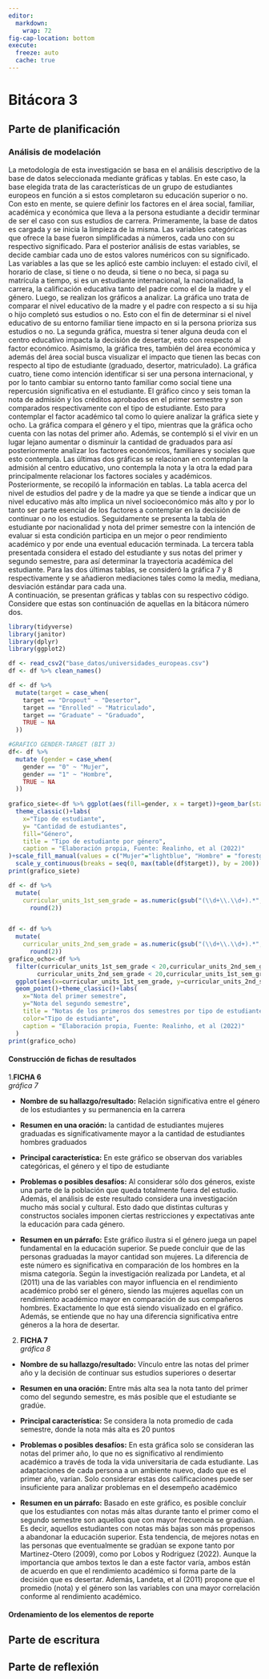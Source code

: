```yaml
---
editor: 
  markdown: 
    wrap: 72
fig-cap-location: bottom
execute:
  freeze: auto
  cache: true
---
```

# Bitácora 3


## Parte de planificación
### Análisis de modelación

La metodología de esta investigación se basa en el análisis descriptivo de la base de datos seleccionada mediante gráficas y tablas. En este caso, la base elegida trata de las características de un grupo de estudiantes europeos en función a si estos completaron su educación superior o no. Con esto en mente, se quiere definir los factores en el área social, familiar, académica y económica que lleva a la persona estudiante a decidir terminar de ser el caso con sus estudios de carrera. 
Primeramente, la base de datos es cargada y se inicia la limpieza de la misma. Las variables categóricas que ofrece la base fueron simplificadas a números, cada uno con su respectivo significado. Para el posterior análisis de estas variables, se decide cambiar cada uno de estos valores numéricos con su significado. Las variables a las que se les aplicó este cambio incluyen: el estado civil, el horario de clase, si tiene o no deuda, si tiene o no beca, si paga su matrícula a tiempo, si es un estudiante internacional, la nacionalidad, la carrera, la calificación educativa tanto del padre como el de la madre y el género.
Luego, se realizan los gráficos a analizar. La gráfica uno trata de comparar el nivel educativo de la madre y el padre con respecto a si su hija o hijo completó sus estudios o no. Esto con el fin de determinar si el nivel educativo de su entorno familiar tiene impacto en si la persona prioriza sus estudios o no. La segunda gráfica, muestra si tener alguna deuda con el centro educativo impacta la decisión de desertar, esto con respecto al factor económico. Asimismo, la gráfica tres, también del área económica y además del área social busca visualizar el impacto que tienen las becas con respecto al tipo de estudiante (graduado, desertor, matriculado). La gráfica cuatro, tiene como intención identificar si ser una persona internacional, y por lo tanto cambiar su entorno tanto familiar como social tiene una repercusión significativa en el estudiante. El gráfico cinco y seis toman la nota de admisión y los créditos aprobados en el primer semestre y son comparados respectivamente  con el tipo de estudiante. Esto para contemplar el factor académico tal como lo quiere analizar la gráfica siete y ocho. La gráfica compara el género y el tipo, mientras que la gráfica ocho cuenta con las notas del primer año. Además, se contempló si el vivir en un lugar lejano aumentar o disminuir la cantidad de graduados para así posteriormente analizar los factores económicos, familiares y sociales que esto contempla. Las últimas dos gráficas se relacionan en contemplan la admisión al centro educativo, uno contempla la nota y la otra la edad para principalmente relacionar los factores sociales y académicos. 
Posteriormente, se recopiló la información en tablas. La tabla acerca del nivel de estudios del padre y de la madre ya que se tiende a indicar que un nivel educativo más alto implica un nivel socioeconómico más alto y por lo tanto ser parte esencial de los factores a contemplar en la decisión de continuar o no los estudios. Seguidamente se presenta la tabla de estudiante por nacionalidad y nota del primer semestre con la intención de evaluar si esta condición participa en un mejor o peor rendimiento académico y por ende una eventual educación terminada. La tercera tabla presentada considera el estado del estudiante y sus notas del primer y segundo semestre, para así determinar la trayectoria académica del estudiante. Para las dos últimas tablas, se consideró la gráfica 7 y  8 respectivamente y se añadieron mediaciones tales como la media, mediana, desviación estándar para cada una.   
A continuación, se presentan gráficas y tablas con su respectivo código. Considere que estas son continuación de aquellas en la bitácora número dos. 


```r
library(tidyverse)
library(janitor)
library(dplyr)
library(ggplot2)

df <- read_csv2("base_datos/universidades_europeas.csv")
df <- df %>% clean_names()
```
```r
df <- df %>% 
  mutate(target = case_when(
    target == "Dropout" ~ "Desertor",
    target == "Enrolled" ~ "Matriculado",
    target == "Graduate" ~ "Graduado",
    TRUE ~ NA
  ))

#GRAFICO GENDER-TARGET (BIT 3)
df<- df %>%  
  mutate (gender = case_when(
    gender == "0" ~ "Mujer", 
    gender == "1" ~ "Hombre",
    TRUE ~ NA
  ))
  
grafico_siete<-df %>% ggplot(aes(fill=gender, x = target))+geom_bar(stat="count")+
  theme_classic()+labs(
    x="Tipo de estudiante",
    y= "Cantidad de estudiantes",
    fill="Género",
    title = "Tipo de estudiante por género",
    caption = "Elaboración propia, Fuente: Realinho, et al (2022)"
)+scale_fill_manual(values = c("Mujer"="lightblue", "Hombre" = "forestgreen"))+
  scale_y_continuous(breaks = seq(0, max(table(df$target)), by = 200))
print(grafico_siete)
```


```r
df <- df %>%
  mutate(
    curricular_units_1st_sem_grade = as.numeric(gsub("(\\d+\\.\\d+).*", "\\1", curricular_units_1st_sem_grade)) %>%
      round(2))


df <- df %>%
  mutate(
    curricular_units_2nd_sem_grade = as.numeric(gsub("(\\d+\\.\\d+).*", "\\1", curricular_units_2nd_sem_grade)) %>%
      round(2))
grafico_ocho<-df %>% 
  filter(curricular_units_1st_sem_grade < 20,curricular_units_2nd_sem_grade > 10,  
        curricular_units_2nd_sem_grade < 20,curricular_units_1st_sem_grade > 10, target %in% c("Graduado", "Desertor")) %>% 
  ggplot(aes(x=curricular_units_1st_sem_grade, y=curricular_units_2nd_sem_grade,colour =target))+
  geom_point()+theme_classic()+labs(
    x="Nota del primer semestre",
    y="Nota del segundo semestre",
    title = "Notas de los primeros dos semestres por tipo de estudiante",
    color="Tipo de estudiante",
    caption = "Elaboración propia, Fuente: Realinho, et al (2022)"
  )
print(grafico_ocho)
```




#### Construcción de fichas de resultados

1.**FICHA 6**  \
*gráfica 7*\

- **Nombre de su hallazgo/resultado:** Relación significativa entre el género de los estudiantes y su permanencia en la carrera\

- **Resumen en una oración:** la cantidad de estudiantes mujeres graduadas es significativamente mayor a la cantidad de estudiantes hombres graduados  \

- **Principal característica:** En este gráfico se observan dos variables categóricas,  el género y el tipo de estudiante\

- **Problemas o posibles desafíos:** Al considerar sólo dos géneros, existe una parte de la población que queda totalmente fuera del estudio. Además, el análisis de este resultado considera una investigación mucho más social y cultural. Esto dado que distintas culturas y constructos sociales imponen ciertas restricciones y expectativas ante la educación para cada género.\

- **Resumen en un párrafo:** Este gráfico ilustra si el género juega un papel fundamental en la educación superior. Se puede concluir que de las personas graduadas la mayor cantidad son mujeres. La diferencia de este número es significativa en comparación de los hombres en la misma categoría. Según la investigación realizada por Landeta, et al (2011) una de las variables con mayor influencia en el rendimiento académico probó ser el género, siendo las mujeres aquellas con un rendimiento académico mayor en comparación de sus compañeros hombres. Exactamente lo que está siendo visualizado en el gráfico. Además, se entiende que no hay una diferencia significativa entre géneros a la hora de desertar.\

2. **FICHA 7**\
*gráfica 8*\

- **Nombre de su hallazgo/resultado:** Vínculo entre las notas del primer año y la decisión de continuar sus estudios superiores o desertar \

- **Resumen en una oración:** Entre más alta sea la nota tanto del primer como del segundo semestre, es más posible que el estudiante se gradúe. \

- **Principal característica:** Se considera la nota promedio de cada semestre, donde la nota más alta es 20 puntos\

- **Problemas o posibles desafíos:** En esta gráfica solo se consideran las notas del primer año, lo que no es significativo al rendimiento académico a través de toda la vida universitaria de cada estudiante. Las adaptaciones de cada persona a un ambiente nuevo, dado que es el primer año, varían. Solo considerar estas dos calificaciones puede ser insuficiente para analizar problemas en el desempeño académico \

- **Resumen en un párrafo:** Basado en este gráfico, es posible concluir que los estudiantes con notas más altas durante tanto el primer como el segundo semestre son aquellos que con mayor frecuencia se gradúan. Es decir, aquellos estudiantes con notas más bajas son más propensos a abandonar la educación superior.  Esta tendencia, de mejores notas en las personas que eventualmente se gradúan se expone tanto por Martinez-Otero (2009), como por Lobos y Rodriguez (2022). Aunque la importancia que ambos textos le dan a este factor varía, ambos están de acuerdo en que el rendimiento académico si forma parte de la decisión que es desertar. Además, Landeta, et al (2011) propone que el promedio (nota) y el género son las variables con una mayor correlación conforme al rendimiento académico. 

#### Ordenamiento de los elementos de reporte





## Parte de escritura
## Parte de reflexión